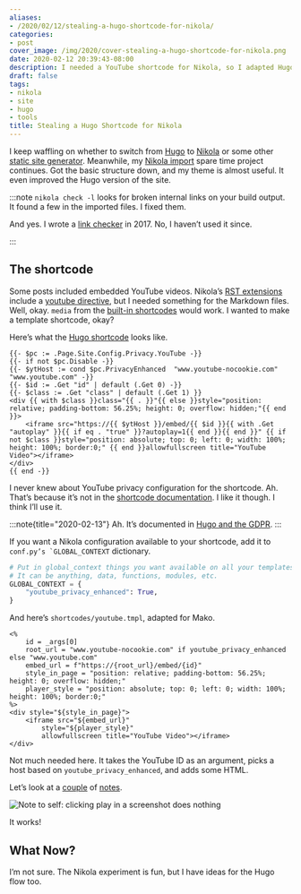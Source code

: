 ```yaml
---
aliases:
- /2020/02/12/stealing-a-hugo-shortcode-for-nikola/
categories:
- post
cover_image: /img/2020/cover-stealing-a-hugo-shortcode-for-nikola.png
date: 2020-02-12 20:39:43-08:00
description: I needed a YouTube shortcode for Nikola, so I adapted Hugo's.
draft: false
tags:
- nikola
- site
- hugo
- tools
title: Stealing a Hugo Shortcode for Nikola
---
```


I keep waffling on whether to switch from [Hugo][hugo] to [Nikola][nikola] or
some other [static site generator][ssg]. Meanwhile, my [Nikola
import][nikola-tag] spare time project continues. Got the basic structure down,
and my theme is almost useful. It even improved the Hugo version of the site.

[hugo]: https://gohugo.io
[nikola]: https://getnikola
[ssg]: https://www.staticgen.com
[nikola-tag]: /tags/nikola

:::note
`nikola check -l` looks for broken internal links on your build output. It
found a few in the imported files. I fixed them.

And yes. I wrote a [link checker][link-checker] in 2017. No, I haven’t used it
since.

[link-checker]: /post/2017/04/making-a-mojo-link-checker/
:::

## The shortcode

Some posts included embedded YouTube videos. Nikola’s [RST
extensions](https://getnikola.com/handbook.html#restructuredtext-extensions)
include a [youtube
directive](https://getnikola.com/handbook.html#youtube), but I needed
something for the Markdown files. Well, okay. `media` from the [built-in
shortcodes](https://getnikola.com/handbook.html#built-in-shortcodes)
would work. I wanted to make a template shortcode, okay?

Here’s what the [Hugo
shortcode](https://github.com/gohugoio/hugo/blob/00297085db48cbb7949c9867012f6df38817fc29/tpl/tplimpl/embedded/templates/shortcodes/youtube.html)
looks like.

```text
{{- $pc := .Page.Site.Config.Privacy.YouTube -}}
{{- if not $pc.Disable -}}
{{- $ytHost := cond $pc.PrivacyEnhanced  "www.youtube-nocookie.com" "www.youtube.com" -}}
{{- $id := .Get "id" | default (.Get 0) -}}
{{- $class := .Get "class" | default (.Get 1) }}
<div {{ with $class }}class="{{ . }}"{{ else }}style="position: relative; padding-bottom: 56.25%; height: 0; overflow: hidden;"{{ end }}>
    <iframe src="https://{{ $ytHost }}/embed/{{ $id }}{{ with .Get "autoplay" }}{{ if eq . "true" }}?autoplay=1{{ end }}{{ end }}" {{ if not $class }}style="position: absolute; top: 0; left: 0; width: 100%; height: 100%; border:0;" {{ end }}allowfullscreen title="YouTube Video"></iframe>
</div>
{{ end -}}
```

I never knew about YouTube privacy configuration for the shortcode. Ah.
That’s because it’s not in the [shortcode
documentation](https://gohugo.io/content-management/shortcodes/#youtube).
I like it though. I think I’ll use it.

:::note{title="2020-02-13"}
Ah. It’s documented in [Hugo and the GDPR](https://gohugo.io/about/hugo-and-gdpr/).
:::

If you want a Nikola configuration available to your shortcode, add it
to ``conf.py’s `GLOBAL_CONTEXT`` dictionary.

``` python
# Put in global_context things you want available on all your templates.
# It can be anything, data, functions, modules, etc.
GLOBAL_CONTEXT = {
    "youtube_privacy_enhanced": True,
}
```

And here’s `shortcodes/youtube.tmpl`, adapted for Mako.

``` mako title="shortcodes/youtube.tmpl"
<%
    id = _args[0]
    root_url = "www.youtube-nocookie.com" if youtube_privacy_enhanced else "www.youtube.com"
    embed_url = f"https://{root_url}/embed/{id}"
    style_in_page = "position: relative; padding-bottom: 56.25%; height: 0; overflow: hidden;"
    player_style = "position: absolute; top: 0; left: 0; width: 100%; height: 100%; border:0;"
%>
<div style="${style_in_page}">
    <iframe src="${embed_url}"
        style="${player_style}"
        allowfullscreen title="YouTube Video"></iframe>
</div>
```

Not much needed here. It takes the YouTube ID as an argument, picks a
host based on `youtube_privacy_enhanced`, and adds some HTML.

Let’s look at a [couple][miyazaki] of [notes][art-nouveau].

[miyazaki]: /post/2019/12/always-got-time-for-miyazaki/
[art-nouveau]: /post/2019/11/art-nouveau-psychedeilia-and-a-kalevala-tangent/

![Note to self: clicking *play* in a screenshot does nothing](@img/2020/miyazaki.png)

It works!

## What Now?

I’m not sure. The Nikola experiment is fun, but I have ideas for the
Hugo flow too.
